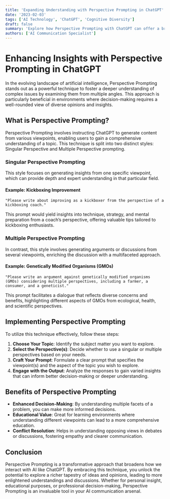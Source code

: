 ```yaml
---
title: 'Expanding Understanding with Perspective Prompting in ChatGPT'
date: '2023-02-03'
tags: ['AI Technology', 'ChatGPT', 'Cognitive Diversity']
draft: false
summary: 'Explore how Perspective Prompting with ChatGPT can offer a broader, more nuanced view on any subject by incorporating diverse viewpoints into the discussion.'
authors: ['AI Communication Specialist']
---
```


# Enhancing Insights with Perspective Prompting in ChatGPT

In the evolving landscape of artificial intelligence, Perspective Prompting stands out as a powerful technique to foster a deeper understanding of complex issues by examining them from multiple angles. This approach is particularly beneficial in environments where decision-making requires a well-rounded view of diverse opinions and insights.

## What is Perspective Prompting?

Perspective Prompting involves instructing ChatGPT to generate content from various viewpoints, enabling users to gain a comprehensive understanding of a topic. This technique is split into two distinct styles: Singular Perspective and Multiple Perspective prompting.

### Singular Perspective Prompting

This style focuses on generating insights from one specific viewpoint, which can provide depth and expert understanding in that particular field.

#### Example: Kickboxing Improvement

```plaintext
"Please write about improving as a kickboxer from the perspective of a kickboxing coach."
```

This prompt would yield insights into technique, strategy, and mental preparation from a coach’s perspective, offering valuable tips tailored to kickboxing enthusiasts.

### Multiple Perspective Prompting

In contrast, this style involves generating arguments or discussions from several viewpoints, enriching the discussion with a multifaceted approach.

#### Example: Genetically Modified Organisms (GMOs)

```plaintext
"Please write an argument against genetically modified organisms (GMOs) considering multiple perspectives, including a farmer, a consumer, and a geneticist."
```

This prompt facilitates a dialogue that reflects diverse concerns and benefits, highlighting different aspects of GMOs from ecological, health, and scientific perspectives.

## Implementing Perspective Prompting

To utilize this technique effectively, follow these steps:

1. **Choose Your Topic**: Identify the subject matter you want to explore.
2. **Select the Perspective(s)**: Decide whether to use a singular or multiple perspectives based on your needs.
3. **Craft Your Prompt**: Formulate a clear prompt that specifies the viewpoint(s) and the aspect of the topic you wish to explore.
4. **Engage with the Output**: Analyze the responses to gain varied insights that can inform better decision-making or deeper understanding.

## Benefits of Perspective Prompting

- **Enhanced Decision-Making**: By understanding multiple facets of a problem, you can make more informed decisions.
- **Educational Value**: Great for learning environments where understanding different viewpoints can lead to a more comprehensive education.
- **Conflict Resolution**: Helps in understanding opposing views in debates or discussions, fostering empathy and clearer communication.

## Conclusion

Perspective Prompting is a transformative approach that broadens how we interact with AI like ChatGPT. By embracing this technique, you unlock the potential to explore a richer tapestry of ideas and opinions, leading to more enlightened understandings and discussions. Whether for personal insight, educational purposes, or professional decision-making, Perspective Prompting is an invaluable tool in your AI communication arsenal.
